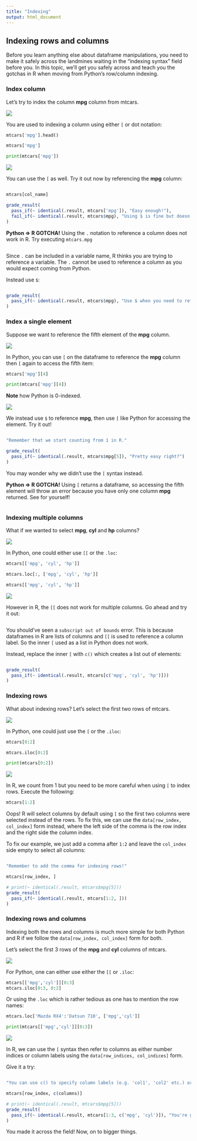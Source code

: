 ```yaml
---
title: "Indexing"
output: html_document
---
```


## Indexing rows and columns

Before you learn anything else about dataframe manipulations, you need to make it safely across the landmines waiting in the "indexing syntax" field before you. In this topic, we'll get you safely across and teach you the gotchas in R when moving from Python's row/column indexing.

### Index column

Let's try to index the column **mpg** column from mtcars.

<img src="../images/python_logo.png" class="language-icon">

You are used to indexing a column using either `[` or dot notation:

```python
mtcars['mpg'].head()
```
```python
mtcars['mpg']
```

```python
print(mtcars['mpg'])
```

<img src="../images/r_logo.png" class="language-icon">

You can use the `[` as well. Try it out now by referencing the **mpg** column:

```r

```

```r
mtcars[col_name]
```

```r
grade_result(
  pass_if(~ identical(.result, mtcars['mpg']), "Easy enough!"),
  fail_if(~ identical(.result, mtcars$mpg), "Using $ is fine but doesn't return a dataframe as explained in the next exercise.")
)
```

**Python ⇒ R GOTCHA!** Using the `.` notation to reference a column does not work in R. Try executing `mtcars.mpg`

```r

```

Since `.` can be included in a variable name, R thinks you are trying to reference a variable. The `.` cannot be used to reference a column as you would expect coming from Python.

Instead use `$`:
```r

```

```r
grade_result(
  pass_if(~ identical(.result, mtcars$mpg), "Use $ when you need to reference a column.")
)
```

### Index a single element

Suppose we want to reference the fifth element of the **mpg** column.

<img src="../images/python_logo.png" class="language-icon">

In Python, you can use `[` on the dataframe to reference the **mpg** column then `[` again to access the fifth item:

```python
mtcars['mpg'][4]
``` 

```python
print(mtcars['mpg'][4])
```

**Note** how Python is 0-indexed.

<img src="../images/r_logo.png" class="language-icon">

We instead use `$` to reference **mpg**, then use `[` like Python for accessing the element. Try it out!

```r

```

```r
"Remember that we start counting from 1 in R."
```

```r
grade_result(
  pass_if(~ identical(.result, mtcars$mpg[5]), "Pretty easy right?")
)
```

You may wonder why we didn't use the `[` syntax instead.

**Python ⇒ R GOTCHA!** Using `[` returns a dataframe, so accessing the fifth element will throw an error because you have only one column **mpg** returned. See for yourself!

```r

```

### Indexing multiple columns

What if we wanted to select **mpg**, **cyl** and **hp** columns?

<img src="../images/python_logo.png" class="language-icon">

In Python, one could either use `[[` or the `.loc`:

```python
mtcars[['mpg', 'cyl', 'hp']]
```
```python
mtcars.loc[:, ['mpg', 'cyl', 'hp']]
```

```python
mtcars[['mpg', 'cyl', 'hp']]
```

<img src="../images/r_logo.png" class="language-icon">

However in R, the `[[` does not work for multiple columns. Go ahead and try it out:

```r

```

You should've seen a `subscript out of bounds` error. This is because dataframes in R are lists of columns and `[[` is used to reference a column label. So the inner `[` used as a list in Python does not work.

Instead, replace the inner `[` with `c()` which creates a list out of elements:

```r

```

```r
grade_result(
  pass_if(~ identical(.result, mtcars[c('mpg', 'cyl', 'hp')]))
)
```

### Indexing rows

<!-- TODO: -->
<!-- - Gotcha: drop=FALSE is required to not drop dimensionality -->

What about indexing rows? Let's select the first two rows of mtcars.

<img src="../images/python_logo.png" class="language-icon">

In Python, one could just use the `[` or the `.iloc`:

```python
mtcars[0:2]
```
```python
mtcars.iloc[0:2]
```

```python
print(mtcars[0:2])
```

<img src="../images/r_logo.png" class="language-icon">

In R, we count from 1 but you need to be more careful when using `[` to index rows. Execute the following:

```r
mtcars[1:2]
```

Oops! R will select columns by default using `[` so the first two columns were selected instead of the rows. To fix this, we can use the `data[row_index, col_index]` form instead, where the left side of the comma is the row index and the right side the column index. 

To fix our example, we just add a comma after `1:2` and leave the `col_index` side empty to select all columns:

```r

```

```r
"Remember to add the comma for indexing rows!"
```

```r
mtcars[row_index, ]
```

```r
# print(~ identical(.result, mtcars$mpg[5]))
grade_result(
  pass_if(~ identical(.result, mtcars[1:2, ]))
)
```

### Indexing rows and columns

Indexing both the rows and columns is much more simple for both Python and R if we follow the `data[row_index, col_index]` form for both.

Let's select the first 3 rows of the **mpg** and **cyl** columns of mtcars.

<img src="../images/python_logo.png" class="language-icon">

For Python, one can either use either the `[[` or `.iloc`:

```python
mtcars[['mpg','cyl']][0:3]
mtcars.iloc[0:3, 0:2]
```

Or using the `.loc` which is rather tedious as one has to mention the row names:

```python
mtcars.loc['Mazda RX4':'Datsun 710', ['mpg','cyl']]
```


```python
print(mtcars[['mpg','cyl']][0:3])
```

<img src="../images/r_logo.png" class="language-icon">

In R, we can use the `[` syntax then refer to columns as either number indices or column labels using the `data[row_indices, col_indices]` form. 

Give it a try:

```r

```

```r
"You can use c() to specify column labels (e.g. 'col1', 'col2' etc.) or indices (e.g. 0, 1 etc.)"
```

```r
mtcars[row_index, c(columns)]
```

```r
# print(~ identical(.result, mtcars$mpg[5]))
grade_result(
  pass_if(~ identical(.result, mtcars[1:3, c('mpg', 'cyl')]), "You're getting the hang of this! :)")
)
```

You made it across the field! Now, on to bigger things.

